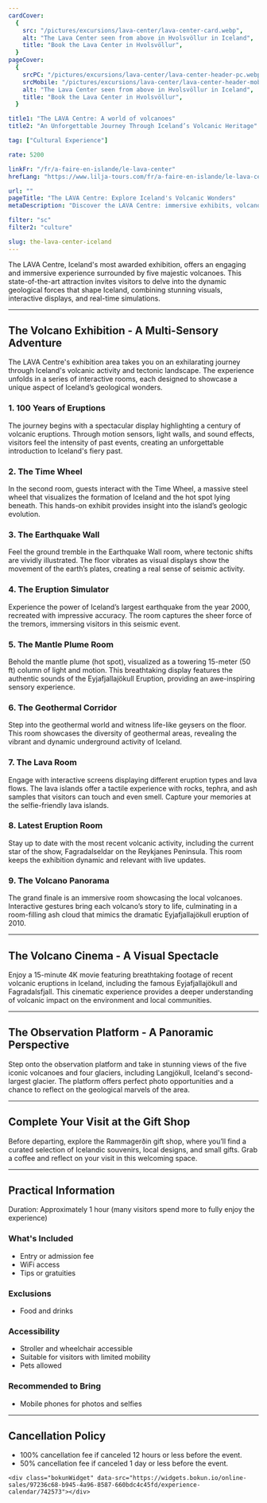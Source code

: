 ```yaml
---
cardCover:
  {
    src: "/pictures/excursions/lava-center/lava-center-card.webp",
    alt: "The Lava Center seen from above in Hvolsvöllur in Iceland",
    title: "Book the Lava Center in Hvolsvöllur",
  }
pageCover:
  {
    srcPC: "/pictures/excursions/lava-center/lava-center-header-pc.webp",
    srcMobile: "/pictures/excursions/lava-center/lava-center-header-mobile.webp",
    alt: "The Lava Center seen from above in Hvolsvöllur in Iceland",
    title: "Book the Lava Center in Hvolsvöllur",
  }

title1: "The LAVA Centre: A world of volcanoes"
title2: "An Unforgettable Journey Through Iceland’s Volcanic Heritage"

tag: ["Cultural Experience"]

rate: 5200

linkFr: "/fr/a-faire-en-islande/le-lava-center"
hrefLang: "https://www.lilja-tours.com/fr/a-faire-en-islande/le-lava-center"

url: ""
pageTitle: "The LAVA Centre: Explore Iceland's Volcanic Wonders"
metaDescription: "Discover the LAVA Centre: immersive exhibits, volcano cinema, and panoramic views. Explore Iceland's geology and volcanic history today!"

filter: "sc"
filter2: "culture"

slug: the-lava-center-iceland
---
```


The LAVA Centre, Iceland's most awarded exhibition, offers an engaging and immersive experience surrounded by five majestic volcanoes. This state-of-the-art attraction invites visitors to delve into the dynamic geological forces that shape Iceland, combining stunning visuals, interactive displays, and real-time simulations.

---

## The Volcano Exhibition - A Multi-Sensory Adventure

The LAVA Centre's exhibition area takes you on an exhilarating journey through Iceland's volcanic activity and tectonic landscape. The experience unfolds in a series of interactive rooms, each designed to showcase a unique aspect of Iceland’s geological wonders.

### 1. 100 Years of Eruptions

The journey begins with a spectacular display highlighting a century of volcanic eruptions. Through motion sensors, light walls, and sound effects, visitors feel the intensity of past events, creating an unforgettable introduction to Iceland's fiery past.

### 2. The Time Wheel

In the second room, guests interact with the Time Wheel, a massive steel wheel that visualizes the formation of Iceland and the hot spot lying beneath. This hands-on exhibit provides insight into the island’s geologic evolution.

### 3. The Earthquake Wall

Feel the ground tremble in the Earthquake Wall room, where tectonic shifts are vividly illustrated. The floor vibrates as visual displays show the movement of the earth’s plates, creating a real sense of seismic activity.

### 4. The Eruption Simulator

Experience the power of Iceland’s largest earthquake from the year 2000, recreated with impressive accuracy. The room captures the sheer force of the tremors, immersing visitors in this seismic event.

### 5. The Mantle Plume Room

Behold the mantle plume (hot spot), visualized as a towering 15-meter (50 ft) column of light and motion. This breathtaking display features the authentic sounds of the Eyjafjallajökull Eruption, providing an awe-inspiring sensory experience.

### 6. The Geothermal Corridor

Step into the geothermal world and witness life-like geysers on the floor. This room showcases the diversity of geothermal areas, revealing the vibrant and dynamic underground activity of Iceland.

### 7. The Lava Room

Engage with interactive screens displaying different eruption types and lava flows. The lava islands offer a tactile experience with rocks, tephra, and ash samples that visitors can touch and even smell. Capture your memories at the selfie-friendly lava islands.

### 8. Latest Eruption Room

Stay up to date with the most recent volcanic activity, including the current star of the show, Fagradalseldar on the Reykjanes Peninsula. This room keeps the exhibition dynamic and relevant with live updates.

### 9. The Volcano Panorama

The grand finale is an immersive room showcasing the local volcanoes. Interactive gestures bring each volcano’s story to life, culminating in a room-filling ash cloud that mimics the dramatic Eyjafjallajökull eruption of 2010.

---

## The Volcano Cinema - A Visual Spectacle

Enjoy a 15-minute 4K movie featuring breathtaking footage of recent volcanic eruptions in Iceland, including the famous Eyjafjallajökull and Fagradalsfjall. This cinematic experience provides a deeper understanding of volcanic impact on the environment and local communities.

---

## The Observation Platform - A Panoramic Perspective

Step onto the observation platform and take in stunning views of the five iconic volcanoes and four glaciers, including Langjökull, Iceland's second-largest glacier. The platform offers perfect photo opportunities and a chance to reflect on the geological marvels of the area.

---

## Complete Your Visit at the Gift Shop

Before departing, explore the Rammagerðin gift shop, where you’ll find a curated selection of Icelandic souvenirs, local designs, and small gifts. Grab a coffee and reflect on your visit in this welcoming space.

---

## Practical Information

Duration: Approximately 1 hour (many visitors spend more to fully enjoy the experience)

### What's Included

- Entry or admission fee
- WiFi access
- Tips or gratuities

### Exclusions

- Food and drinks

### Accessibility

- Stroller and wheelchair accessible
- Suitable for visitors with limited mobility
- Pets allowed

### Recommended to Bring

- Mobile phones for photos and selfies

---

## Cancellation Policy

- 100% cancellation fee if canceled 12 hours or less before the event.
- 50% cancellation fee if canceled 1 day or less before the event.

<script
  type="text/javascript"
  src="https://widgets.bokun.io/assets/javascripts/apps/build/BokunWidgetsLoader.js?bookingChannelUUID=97236c68-b945-4a96-8587-660bdc4c45fd"
  async
></script>

    <div class="bokunWidget" data-src="https://widgets.bokun.io/online-sales/97236c68-b945-4a96-8587-660bdc4c45fd/experience-calendar/742573"></div>
